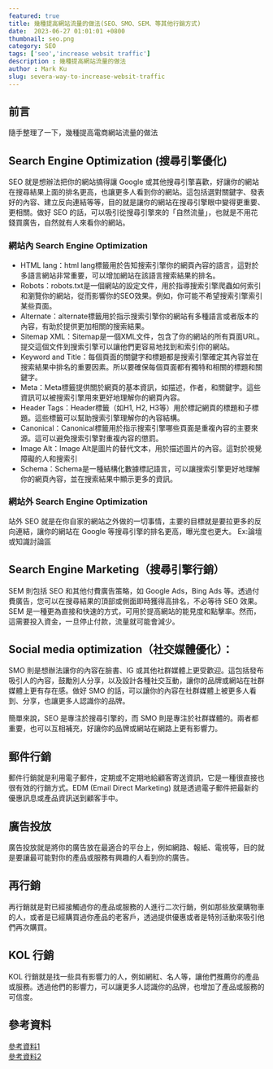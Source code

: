 ```yaml
---
featured: true
title: 幾種提高網站流量的做法(SEO、SMO、SEM、等其他行銷方式)
date:  2023-06-27 01:01:01 +0800
thumbnail: seo.png
category: SEO
tags: ['seo','increase websit traffic']
description : 幾種提高網站流量的做法
author : Mark Ku
slug: severa-way-to-increase-websit-traffic
---
```

## 前言
隨手整理了一下，幾種提高電商網站流量的做法 

## Search Engine Optimization (搜尋引擎優化)
SEO 就是想辦法把你的網站搞得讓 Google 或其他搜尋引擎喜歡，好讓你的網站在搜尋結果上面的排名更高，也讓更多人看到你的網站。這包括選對關鍵字、發表好的內容、建立反向連結等等，目的就是讓你的網站在搜尋引擎眼中變得更重要、更相關。做好 SEO 的話，可以吸引從搜尋引擎來的「自然流量」，也就是不用花錢買廣告，自然就有人來看你的網站。

### 網站內 Search Engine Optimization
* HTML lang：html lang標籤用於告知搜索引擎你的網頁內容的語言，這對於多語言網站非常重要，可以增加網站在該語言搜索結果的排名。
* Robots：robots.txt是一個網站的設定文件，用於指導搜索引擎爬蟲如何索引和瀏覽你的網站，從而影響你的SEO效果。例如，你可能不希望搜索引擎索引某些頁面。
* Alternate：alternate標籤用於指示搜索引擎你的網站有多種語言或者版本的內容，有助於提供更加相關的搜索結果。
* Sitemap XML：Sitemap是一個XML文件，包含了你的網站的所有頁面URL。提交這個文件到搜索引擎可以讓他們更容易地找到和索引你的網站。
* Keyword and Title：每個頁面的關鍵字和標題都是搜索引擎確定其內容並在搜索結果中排名的重要因素。所以要確保每個頁面都有獨特和相關的標題和關鍵字。
* Meta：Meta標籤提供關於網頁的基本資訊，如描述，作者，和關鍵字。這些資訊可以被搜索引擎用來更好地理解你的網頁內容。
* Header Tags：Header標籤（如H1, H2, H3等）用於標記網頁的標題和子標題。這些標籤可以幫助搜索引擎理解你的內容結構。
* Canonical：Canonical標籤用於指示搜索引擎哪些頁面是重複內容的主要來源。這可以避免搜索引擎對重複內容的懲罰。
* Image Alt：Image Alt是圖片的替代文本，用於描述圖片的內容。這對於視覺障礙的人和搜索引
* Schema：Schema是一種結構化數據標記語言，可以讓搜索引擎更好地理解你的網頁內容，並在搜索結果中顯示更多的資訊。

### 網站外 Search Engine Optimization
站外 SEO 就是在你自家的網站之外做的一切事情，主要的目標就是要拉更多的反向連結，讓你的網站在 Google 等搜尋引擎的排名更高，曝光度也更大。 Ex:論壇或知識討論區

## Search Engine Marketing（搜尋引擎行銷）
SEM 則包括 SEO 和其他付費廣告策略，如 Google Ads，Bing Ads 等。透過付費廣告，您可以在搜尋結果的頂部或側面即時獲得高排名，不必等待 SEO 效果。SEM 是一種更為直接和快速的方式，可用於提高網站的能見度和點擊率。然而，這需要投入資金，一旦停止付款，流量就可能會減少。

## Social media optimization（社交媒體優化）：
SMO 則是想辦法讓你的內容在臉書、IG 或其他社群媒體上更受歡迎。這包括發布吸引人的內容，鼓勵別人分享，以及設計各種社交互動，讓你的品牌或網站在社群媒體上更有存在感。做好 SMO 的話，可以讓你的內容在社群媒體上被更多人看到、分享，也讓更多人認識你的品牌。

簡單來說，SEO 是專注於搜尋引擎的，而 SMO 則是專注於社群媒體的。兩者都重要，也可以互相補充，好讓你的品牌或網站在網路上更有影響力。

## 郵件行銷
郵件行銷就是利用電子郵件，定期或不定期地給顧客寄送資訊，它是一種很直接也很有效的行銷方式。EDM (Email Direct Marketing) 就是透過電子郵件把最新的優惠訊息或產品資訊送到顧客手中。

## 廣告投放
廣告投放就是將你的廣告放在最適合的平台上，例如網路、報紙、電視等，目的就是要讓最可能對你的產品或服務有興趣的人看到你的廣告。

## 再行銷
再行銷就是對已經接觸過你的產品或服務的人進行二次行銷，例如那些放棄購物車的人，或者是已經購買過你產品的老客戶，透過提供優惠或者是特別活動來吸引他們再次購買。

## KOL 行銷
KOL 行銷就是找一些具有影響力的人，例如網紅、名人等，讓他們推薦你的產品或服務。透過他們的影響力，可以讓更多人認識你的品牌，也增加了產品或服務的可信度。

## 參考資料
[參考資料1](
https://zhuanlan.zhihu.com/p/423487049?utm_id=0&fbclid=IwAR3WuJJoJzlZxqw_sKjKqD2FeLgYJMR3zxBs535zUHRKpFh0qZusGmR6lTg
)  
[參考資料2](https://zhuanlan.zhihu.com/p/425310647)